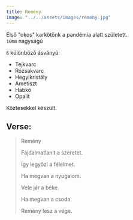 ```yaml
---
title: Remény
image: "../../assets/images/remeny.jpg"
---
```


Első "okos" karkötőnk a pandémia alatt született.
<br />
`10mm` nagyságú 

`6` különböző ásványú:
- Tejkvarc
- Rózsakvarc
- Hegyikristály
- Ametiszt
- Habkő
- Opalit

Köztesekkel készült.
<br />

## Verse:

>Remény
>
>Fájdalmatlanít a szeretet.
>
>Így legyőzi a félelmet.
>
>Ha megvan a nyugalom.
>
>Vele jár a béke.
>
>Ha megvan a csoda.
>
>Remény lesz a vége.